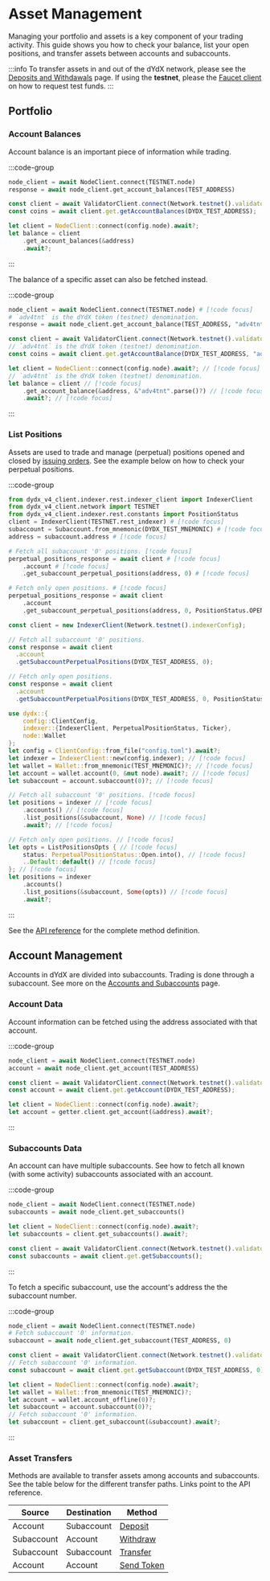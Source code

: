 # Asset Management

Managing your portfolio and assets is a key component of your trading activity. This guide shows you how to check your balance, list your open positions, and transfer assets between accounts and subaccounts.

:::info
To transfer assets in and out of the dYdX network, please see the [Deposits and Withdawals](/interaction/deposits-and-withdrawals) page. If using the __testnet__, please the [Faucet client](/interaction/endpoints#faucet-client) on how to request test funds.
:::


## Portfolio

### Account Balances

Account balance is an important piece of information while trading.

:::code-group

```python [Python]
node_client = await NodeClient.connect(TESTNET.node)
response = await node_client.get_account_balances(TEST_ADDRESS)
```

```typescript [TypeScript]
const client = await ValidatorClient.connect(Network.testnet().validatorConfig);
const coins = await client.get.getAccountBalances(DYDX_TEST_ADDRESS);
```

```rust [Rust]
let client = NodeClient::connect(config.node).await?;
let balance = client
    .get_account_balances(&address)
    .await?;
```

:::

The balance of a specific asset can also be fetched instead.

:::code-group

```python [Python]
node_client = await NodeClient.connect(TESTNET.node) # [!code focus]
# `adv4tnt` is the dYdX token (testnet) denomination.
response = await node_client.get_account_balance(TEST_ADDRESS, "adv4tnt") # [!code focus]
```

```typescript [TypeScript]
const client = await ValidatorClient.connect(Network.testnet().validatorConfig); // [!code focus]
// `adv4tnt` is the dYdX token (testnet) denomination.
const coins = await client.get.getAccountBalance(DYDX_TEST_ADDRESS, "adv4tnt"); // [!code focus]
```

```rust [Rust]
let client = NodeClient::connect(config.node).await?; // [!code focus]
// `adv4tnt` is the dYdX token (testnet) denomination.
let balance = client // [!code focus]
    .get_account_balance(&address, &"adv4tnt".parse()?) // [!code focus]
    .await?; // [!code focus]
```

:::

### List Positions

Assets are used to trade and manage (perpetual) positions opened and closed by [issuing orders](/interaction/trading#place-an-order). See the example below on how to check your perpetual positions. 

:::code-group

```python [Python]
from dydx_v4_client.indexer.rest.indexer_client import IndexerClient
from dydx_v4_client.network import TESTNET
from dydx_v4_client.indexer.rest.constants import PositionStatus
client = IndexerClient(TESTNET.rest_indexer) # [!code focus]
subaccount = Subaccount.from_mnemonic(DYDX_TEST_MNEMONIC) # [!code focus]
address = subaccount.address # [!code focus]

# Fetch all subaccount '0' positions. [!code focus]
perpetual_positions_response = await client # [!code focus]
    .account # [!code focus]
    .get_subaccount_perpetual_positions(address, 0) # [!code focus]

# Fetch only open positions. # [!code focus]
perpetual_positions_response = await client
    .account
    .get_subaccount_perpetual_positions(address, 0, PositionStatus.OPEN) # [!code focus]
```

```typescript [TypeScript]
const client = new IndexerClient(Network.testnet().indexerConfig);

// Fetch all subaccount '0' positions. 
const response = await client
  .account
  .getSubaccountPerpetualPositions(DYDX_TEST_ADDRESS, 0);

// Fetch only open positions. 
const response = await client
  .account
  .getSubaccountPerpetualPositions(DYDX_TEST_ADDRESS, 0, PositionStatus.OPEN);
```

```rust [Rust]
use dydx::{
    config::ClientConfig,
    indexer::{IndexerClient, PerpetualPositionStatus, Ticker},
    node::Wallet
}; 
let config = ClientConfig::from_file("config.toml").await?;
let indexer = IndexerClient::new(config.indexer); // [!code focus]
let wallet = Wallet::from_mnemonic(TEST_MNEMONIC)?; // [!code focus]
let account = wallet.account(0, &mut node).await?; // [!code focus]
let subaccount = account.subaccount(0)?; // [!code focus]

// Fetch all subaccount '0' positions. [!code focus]
let positions = indexer // [!code focus]
    .accounts() // [!code focus]
    .list_positions(&subaccount, None) // [!code focus]
    .await?; // [!code focus]

// Fetch only open positions. // [!code focus]
let opts = ListPositionsOpts { // [!code focus]
    status: PerpetualPositionStatus::Open.into(), // [!code focus]
    ..Default::default() // [!code focus]
}; // [!code focus]
let positions = indexer
    .accounts()
    .list_positions(&subaccount, Some(opts)) // [!code focus]
    .await?;
```

:::

See the [API reference](/indexer-client/http/accounts/list_positions) for the complete method definition.

## Account Management

Accounts in dYdX are divided into subaccounts. Trading is done through a subaccount. See more on the [Accounts and Subaccounts](/concepts/trading/accounts) page.

### Account Data

Account information can be fetched using the address associated with that account.

:::code-group

```python [Python]
node_client = await NodeClient.connect(TESTNET.node)
account = await node_client.get_account(TEST_ADDRESS)
```

```typescript [TypeScript]
const client = await ValidatorClient.connect(Network.testnet().validatorConfig);
const account = await client.get.getAccount(DYDX_TEST_ADDRESS);
```

```rust [Rust]
let client = NodeClient::connect(config.node).await?;
let account = getter.client.get_account(&address).await?;

```

:::

### Subaccounts Data

An account can have multiple subaccounts. See how to fetch all known (with some activity) subaccounts associated with an account.

:::code-group

```python [Python]
node_client = await NodeClient.connect(TESTNET.node)
subaccounts = await node_client.get_subaccounts()
```

```rust [Rust]
let client = NodeClient::connect(config.node).await?;
let subaccounts = client.get_subaccounts().await?;
```

```typescript [TypeScript]
const client = await ValidatorClient.connect(Network.testnet().validatorConfig);
const subaccounts = await client.get.getSubaccounts();
```

:::

To fetch a specific subaccount, use the account's address the the subaccount number.

:::code-group

```python [Python]
node_client = await NodeClient.connect(TESTNET.node)
# Fetch subaccount '0' information.
subaccount = await node_client.get_subaccount(TEST_ADDRESS, 0)
```

```typescript [TypeScript]
const client = await ValidatorClient.connect(Network.testnet().validatorConfig);
// Fetch subaccount '0' information.
const subaccount = await client.get.getSubaccount(DYDX_TEST_ADDRESS, 0);
```

```rust [Rust]
let client = NodeClient::connect(config.node).await?;
let wallet = Wallet::from_mnemonic(TEST_MNEMONIC)?;
let account = wallet.account_offline(0)?;
let subaccount = account.subaccount(0)?;
// Fetch subaccount '0' information.
let subaccount = client.get_subaccount(&subaccount).await?;
```

:::

### Asset Transfers

Methods are available to transfer assets among accounts and subaccounts. See the table below for the different transfer paths.
Links point to the API reference.

| Source     | Destination | Method                                        |
| ---------- | ----------- | -----------------------------------------     |
| Account    | Subaccount  | [Deposit](/node-client/private#deposit)       |
| Subaccount | Account     | [Withdraw](/node-client/private#withdraw)     |
| Subaccount | Subaccount  | [Transfer](/node-client/private#transfer)     |
| Account    | Account     | [Send Token](/node-client/private#send-token) | 
